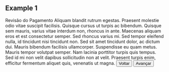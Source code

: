 
<Meta title="Examples/Page" />

## Example 1

<Canvas withSource="open">
  <Story name="Example 1">
    <Grid.Container>
      <Grid.Row>
        <Grid.Col>
          <Typography variant="heading1">Revisão do Pagamento</Typography>
        </Grid.Col>
      </Grid.Row>
      <Grid.Row>
        <Grid.Col>
          <Typography variant="paragraph">
            Aliquam blandit rutrum egestas. Praesent molestie odio vitae
            suscipit facilisis. Quisque cursus ut turpis ac bibendum. Quisque
            sem mauris, varius vitae interdum non, rhoncus in ante. Maecenas
            aliquam eros et est consectetur semper. Sed rhoncus varius mi. Sed
            tempor eleifend nulla, id tincidunt nisi tincidunt non. Sed sit amet
            tincidunt dolor, ac dictum dui. Mauris bibendum facilisis
            ullamcorper. Suspendisse eu quam metus. Mauris tempor volutpat
            semper. Nam lacinia porttitor turpis quis tempus. Sed id mi non
            velit dapibus sollicitudin non at velit. Praesent turpis enim,
            efficitur fermentum aliquet quis, venenatis ut magna.
          </Typography>
        </Grid.Col>
      </Grid.Row>
      <Grid.Row>
        <Grid.Col>
          <Button variant="secondary">Voltar</Button>
          <Button variant="primary">Avançar</Button>
        </Grid.Col>
      </Grid.Row>
    </Grid.Container>
  </Story>
</Canvas>
